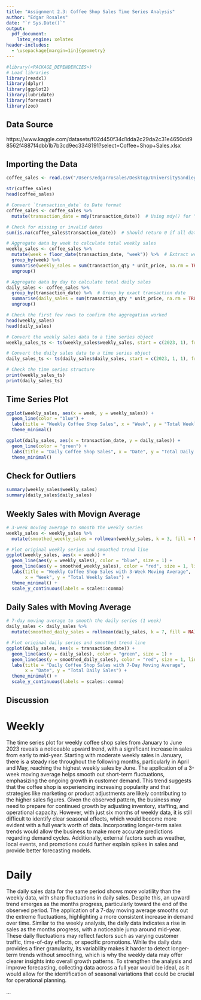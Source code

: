```yaml
---
title: "Assignment 2.3: Coffee Shop Sales Time Series Analysis"
author: "Edgar Rosales"
date: "`r Sys.Date()`"
output: 
  pdf_document:
    latex_engine: xelatex
header-includes:
  - \usepackage[margin=1in]{geometry}
---
```




```r
#library(<PACKAGE_DEPENDENCIES>)
# Load libraries
library(readxl)
library(dplyr)
library(ggplot2)
library(lubridate)
library(forecast)
library(zoo)

```

## Data Source

https://www.kaggle.com/datasets/f02d450f34d1dda2c29da2c31e4650dd98562f4887f4dbb1b7b3cd9ec3348191?select=Coffee+Shop+Sales.xlsx


## Importing the Data

```r
coffee_sales <- read.csv("/Users/edgarrosales/Desktop/UniversitySandiego/MastersProgram/programA/ADS506/Module7/ADS506-Final/Coffee_Shop_Sales.csv")

str(coffee_sales)
head(coffee_sales)

```
```r
# Convert `transaction_date` to Date format
coffee_sales <- coffee_sales %>%
  mutate(transaction_date = mdy(transaction_date))  # Using mdy() for "MM/DD/YY" format

# Check for missing or invalid dates
sum(is.na(coffee_sales$transaction_date))  # Should return 0 if all dates are valid


```
```r
# Aggregate data by week to calculate total weekly sales
weekly_sales <- coffee_sales %>%
  mutate(week = floor_date(transaction_date, "week")) %>%  # Extract week
  group_by(week) %>%
  summarise(weekly_sales = sum(transaction_qty * unit_price, na.rm = TRUE)) %>%
  ungroup()

# Aggregate data by day to calculate total daily sales
daily_sales <- coffee_sales %>%
  group_by(transaction_date) %>%  # Group by exact transaction date
  summarise(daily_sales = sum(transaction_qty * unit_price, na.rm = TRUE)) %>%
  ungroup()

# Check the first few rows to confirm the aggregation worked
head(weekly_sales)
head(daily_sales)


```
```r
# Convert the weekly sales data to a time series object
weekly_sales_ts <- ts(weekly_sales$weekly_sales, start = c(2023, 1), frequency = 52)

# Convert the daily sales data to a time series object
daily_sales_ts <- ts(daily_sales$daily_sales, start = c(2023, 1, 1), frequency = 365)

# Check the time series structure
print(weekly_sales_ts)
print(daily_sales_ts)


```

## Time Series Plot

```r

ggplot(weekly_sales, aes(x = week, y = weekly_sales)) +
  geom_line(color = "blue") +
  labs(title = "Weekly Coffee Shop Sales", x = "Week", y = "Total Weekly Sales") +
  theme_minimal()


```
```r
ggplot(daily_sales, aes(x = transaction_date, y = daily_sales)) +
  geom_line(color = "green") +
  labs(title = "Daily Coffee Shop Sales", x = "Date", y = "Total Daily Sales") +
  theme_minimal()

```

## Check for Outliers

```r
summary(weekly_sales$weekly_sales)
summary(daily_sales$daily_sales)

```

## Weekly Sales with Movign Average 

```r


# 3-week moving average to smooth the weekly series
weekly_sales <- weekly_sales %>%
  mutate(smoothed_weekly_sales = rollmean(weekly_sales, k = 3, fill = NA))

# Plot original weekly series and smoothed trend line
ggplot(weekly_sales, aes(x = week)) +
  geom_line(aes(y = weekly_sales), color = "blue", size = 1) +
  geom_line(aes(y = smoothed_weekly_sales), color = "red", size = 1, linetype = "dashed") +
  labs(title = "Weekly Coffee Shop Sales with 3-Week Moving Average",
       x = "Week", y = "Total Weekly Sales") +
  theme_minimal() +
  scale_y_continuous(labels = scales::comma)

```

## Daily Sales with Moving Average 

```r
# 7-day moving average to smooth the daily series (1 week)
daily_sales <- daily_sales %>%
  mutate(smoothed_daily_sales = rollmean(daily_sales, k = 7, fill = NA))

# Plot original daily series and smoothed trend line
ggplot(daily_sales, aes(x = transaction_date)) +
  geom_line(aes(y = daily_sales), color = "green", size = 1) +
  geom_line(aes(y = smoothed_daily_sales), color = "red", size = 1, linetype = "dashed") +
  labs(title = "Daily Coffee Shop Sales with 7-Day Moving Average",
       x = "Date", y = "Total Daily Sales") +
  theme_minimal() +
  scale_y_continuous(labels = scales::comma)

```


## Discussion

# Weekly
The time series plot for weekly coffee shop sales from January to June 2023 reveals a noticeable upward trend, with a significant increase in sales from early to mid-year. Starting with moderate weekly sales in January, there is a steady rise throughout the following months, particularly in April and May, reaching the highest weekly sales by June. The application of a 3-week moving average helps smooth out short-term fluctuations, emphasizing the ongoing growth in customer demand. This trend suggests that the coffee shop is experiencing increasing popularity and that strategies like marketing or product adjustments are likely contributing to the higher sales figures. Given the observed pattern, the business may need to prepare for continued growth by adjusting inventory, staffing, and operational capacity. However, with just six months of weekly data, it is still difficult to identify clear seasonal effects, which would become more evident with a full year's worth of data. Incorporating longer-term sales trends would allow the business to make more accurate predictions regarding demand cycles. Additionally, external factors such as weather, local events, and promotions could further explain spikes in sales and provide better forecasting models.

# Daily 
The daily sales data for the same period shows more volatility than the weekly data, with sharp fluctuations in daily sales. Despite this, an upward trend emerges as the months progress, particularly toward the end of the observed period. The application of a 7-day moving average smooths out the extreme fluctuations, highlighting a more consistent increase in demand over time. Similar to the weekly analysis, the daily data indicates a rise in sales as the months progress, with a noticeable jump around mid-year. These daily fluctuations may reflect factors such as varying customer traffic, time-of-day effects, or specific promotions. While the daily data provides a finer granularity, its variability makes it harder to detect longer-term trends without smoothing, which is why the weekly data may offer clearer insights into overall growth patterns. To strengthen the analysis and improve forecasting, collecting data across a full year would be ideal, as it would allow for the identification of seasonal variations that could be crucial for operational planning.

...

